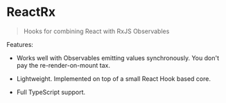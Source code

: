 
<Content>

  <Cover>
    <ReactRxLogo size="4em" />
    <h1>ReactRx</h1>
  </Cover>

  <ContentInner>
    <Subsection>

> Hooks for combining React with RxJS Observables

Features:

- Works well with Observables emitting values synchronously. You don't pay the re-render-on-mount tax.
- Lightweight. Implemented on top of a small React Hook based core.
- Full TypeScript support.

    </Subsection>
  </ContentInner>
</Content>
